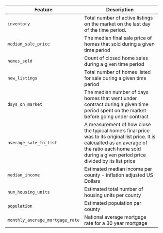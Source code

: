 | Feature              	                      | Description                                                                                                                                                                                                 	 |
|---------------------------------------------|---------------------------------------------------------------------------------------------------------------------------------------------------------------------------------------------------------------|
| `inventory`            	                    | Total number of active listings on the market on the last day of the time period.                                                                                                                           	 |
| `median_sale_price`    	                    | The median final sale price of homes that sold during a given time period                                                                                                                                   	 |
| `homes_sold`           	                    | Count of closed home sales during a given time period                                                                                                                                                       	 |
| `new_listings`        	                     | Total number of homes listed for sale during a given time period                                                                                                                                            	 |
| `days_on_market`       	                    | The median number of days homes that went under contract during a given time period spent on the market before going under contract                                                                         	 |
| `average_sale_to_list` 	                    | A measurement of how close the typical home's final price was to its original list price.  It is calcualted as an average of the ratio each home sold during a given period price divided by its list price 	 |
| `median_income`                             | Estimated median income per county - inflation adjusted US Dollars                                                                                                                                            | 
| `num_housing_units`           	             | Estimated total number of housing units per county                                                                                                                                                            |
| `population`         	                      | Estimated population per county                                                                                                                                                                               |
| `monthly_average_mortgage_rate`           	 | National average mortgage rate for a 30 year mortgage                                                                                                                                                         |
